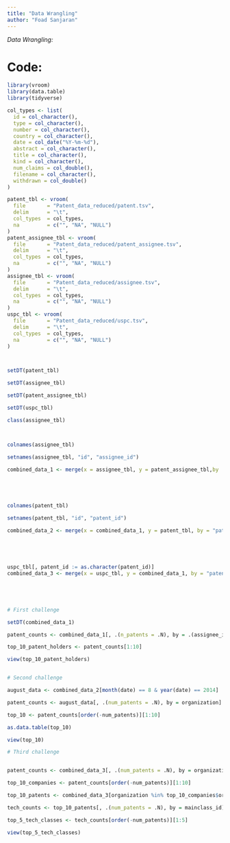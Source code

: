 ```yaml
---
title: "Data Wrangling"
author: "Foad Sanjaran"
---
```



*Data Wrangling:*

# Code:


```r
library(vroom)
library(data.table)
library(tidyverse)

col_types <- list(
  id = col_character(),
  type = col_character(),
  number = col_character(),
  country = col_character(),
  date = col_date("%Y-%m-%d"),
  abstract = col_character(),
  title = col_character(),
  kind = col_character(),
  num_claims = col_double(),
  filename = col_character(),
  withdrawn = col_double()
)

patent_tbl <- vroom(
  file       = "Patent_data_reduced/patent.tsv", 
  delim      = "\t", 
  col_types  = col_types,
  na         = c("", "NA", "NULL")
)
patent_assignee_tbl <- vroom(
  file       = "Patent_data_reduced/patent_assignee.tsv", 
  delim      = "\t", 
  col_types  = col_types,
  na         = c("", "NA", "NULL")
)
assignee_tbl <- vroom(
  file       = "Patent_data_reduced/assignee.tsv", 
  delim      = "\t", 
  col_types  = col_types,
  na         = c("", "NA", "NULL")
)
uspc_tbl <- vroom(
  file       = "Patent_data_reduced/uspc.tsv", 
  delim      = "\t", 
  col_types  = col_types,
  na         = c("", "NA", "NULL")
)



setDT(patent_tbl)

setDT(assignee_tbl)

setDT(patent_assignee_tbl)

setDT(uspc_tbl)

class(assignee_tbl)



colnames(assignee_tbl)

setnames(assignee_tbl, "id", "assignee_id")

combined_data_1 <- merge(x = assignee_tbl, y = patent_assignee_tbl,by    = "assignee_id")





colnames(patent_tbl)

setnames(patent_tbl, "id", "patent_id")

combined_data_2 <- merge(x = combined_data_1, y = patent_tbl, by = "patent_id")





uspc_tbl[, patent_id := as.character(patent_id)]
combined_data_3 <- merge(x = uspc_tbl, y = combined_data_1, by = "patent_id")





# First challenge

setDT(combined_data_1)

patent_counts <- combined_data_1[, .(n_patents = .N), by = .(assignee_id, organization)][order(-n_patents)]

top_10_patent_holders <- patent_counts[1:10]

view(top_10_patent_holders)


# Second challenge

august_data <- combined_data_2[month(date) == 8 & year(date) == 2014]

patent_counts <- august_data[, .(num_patents = .N), by = organization]

top_10 <- patent_counts[order(-num_patents)][1:10]

as.data.table(top_10)

view(top_10)

# Third challenge


patent_counts <- combined_data_3[, .(num_patents = .N), by = organization]

top_10_companies <- patent_counts[order(-num_patents)][1:10]

top_10_patents <- combined_data_3[organization %in% top_10_companies$organization]

tech_counts <- top_10_patents[, .(num_patents = .N), by = mainclass_id]

top_5_tech_classes <- tech_counts[order(-num_patents)][1:5]

view(top_5_tech_classes)
```